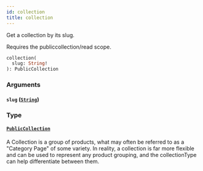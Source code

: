 ```yaml
---
id: collection
title: collection
---
```



Get a collection by its slug.

Requires the publiccollection/read scope.


```graphql
collection(
  slug: String!
): PublicCollection

```


### Arguments

#### `slug` ([`String`](/developers/demandhq-apis/storefront-api/graphql/reference/scalars/string))




### Type

#### [`PublicCollection`](/developers/demandhq-apis/storefront-api/graphql/reference/objects/public-collection) 

A Collection is a group of products, what may often be referred to as a "Category Page" of some variety.
In reality, a collection is far more flexible and can be used to represent any
product grouping, and the collectionType can help differentiate between them.




